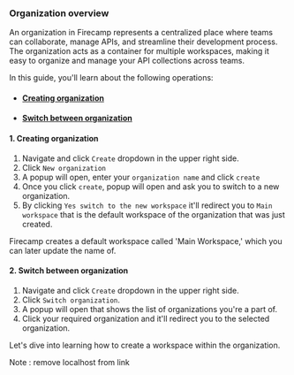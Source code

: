
### Organization overview 

An organization in Firecamp represents a centralized place where teams can collaborate, manage APIs, and streamline their development process. The organization acts as a container for multiple workspaces, making it easy to organize and manage your API collections across teams.

In this guide, you'll learn about the following operations:
- #### [Creating organization](/collaboration/creating-organization#1-creating-organization-1)
- #### [Switch between organization](/collaboration/creating-organization#2-how-to-switch-between-organization)


 #### 1. Creating organization

1. Navigate and click ` Create ` dropdown in the upper right side. 
2. Click `New organization`
3. A popup will open, enter your `organization name` and click `create`
4. Once you click `create`, popup will open and ask you to switch to a new organization. 
5. By clicking `Yes switch to the new workspace` it'll redirect you to `Main workspace` that is the default workspace of the organization that was just created.

<Callout type="info">
Firecamp creates a default workspace called 'Main Workspace,' which you can later update the name of.
</Callout>

#### 2. Switch between organization 

1. Navigate and click ` Create ` dropdown in the upper right side. 
2. Click `Switch organization`. 
3. A popup will open that shows the list of organizations you're a part of. 
4. Click your required organization and it'll redirect you to the selected organization.


Let's dive into learning how to create a workspace within the organization.

Note : remove localhost from link
